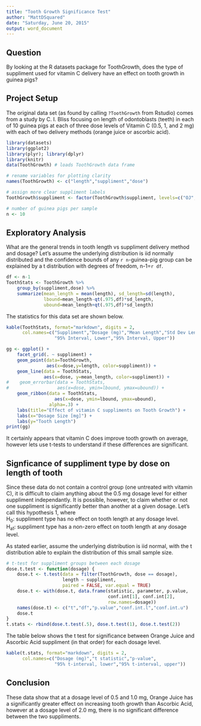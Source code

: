 ```yaml
---
title: "Tooth Growth Significance Test"
author: "MattDSquared"
date: "Saturday, June 20, 2015"
output: word_document
---
```


## Question
By looking at the R datasets package for ToothGrowth, does the type of suppliment used for vitamin C delivery have an effect on tooth growth in guinea pigs?

## Project Setup

The original data set (as found by calling `?ToothGrowth` from Rstudio) comes from a study by C. I. Bliss focusing on length of odontoblasts (teeth) in each of 10 guinea pigs at each of three dose levels of Vitamin C (0.5, 1, and 2 mg) with each of two delivery methods (orange juice or ascorbic acid).

```r
library(datasets)
library(ggplot2)
library(plyr); library(dplyr)
library(knitr)
data(ToothGrowth) # loads ToothGrowth data frame

# rename variables for plotting clarity
names(ToothGrowth) <- c("length","suppliment","dose")

# assign more clear suppliment labels
ToothGrowth$suppliment <- factor(ToothGrowth$suppliment, levels=c("OJ","VC"), labels=c("Orange Juice", "Ascorbic Acid"))

# number of guinea pigs per sample
n <- 10
```

## Exploratory Analysis
What are the general trends in tooth length vs suppliment delivery method and dosage? Let's assume the underlying distribution is iid normally distributed and the confidence bounds of any `r n`-guinea-pig group can be explained by a t distribution with degrees of freedom, n-1=`r df`. 

```r
df <- n-1
ToothStats <- ToothGrowth %>% 
    group_by(suppliment,dose) %>%
    summarize(mean_length = mean(length), sd_length=sd(length), 
              lbound=mean_length-qt(.975,df)*sd_length,
              ubound=mean_length+qt(.975,df)*sd_length)
```
The statistics for this data set are shown below.
```r
kable(ToothStats, format="markdown", digits = 2,
      col.names=c("Suppliment","Dosage (mg)","Mean Length","Std Dev Length",
                  "95% Interval, Lower","95% Interval, Upper"))
```
```r
gg <- ggplot() +
    facet_grid(. ~ suppliment) +
    geom_point(data=ToothGrowth, 
               aes(x=dose,y=length, color=suppliment)) +
    geom_line(data = ToothStats, 
              aes(x=dose, y=mean_length, color=suppliment)) +
#    geom_errorbar(data = ToothStats, 
#                  aes(x=dose, ymin=lbound, ymax=ubound)) +
    geom_ribbon(data = ToothStats, 
                  aes(x=dose, ymin=lbound, ymax=ubound), 
                alpha=.3) +
    labs(title="Effect of vitamin C suppliments on Tooth Growth") +
    labs(x="Dosage Size [mg]") +
    labs(y="Tooth Length")
print(gg)
```

It certainly appears that vitamin C does improve tooth growth on average, however lets use t-tests to understand if these differences are significant. 

## Signficance of suppliment type by dose on length of tooth
Since these data do not contain a control group (one untreated with vitamin C), it is difficult to claim anything about the 0.5 mg dosage level for either suppliment independantly. It is possible, however, to claim whether or not one suppliment is significantly better than another at a given dosage. Let's call this hypothesis 1, where  
H~0~: suppliment type has no effect on tooth length at any dosage level.  
H~a1~: suppliment type has a non-zero effect on tooth length at any dosage level.  

As stated earlier, assume the underlying distribution is iid normal, with the t distribution able to explain the distribution of this small sample size. 

```r
# t-test for suppliment groups between each dosage
dose.t.test <- function(dosage) {
    dose.t <- t.test(data = filter(ToothGrowth, dose == dosage), 
                     length ~ suppliment, 
                     paired = FALSE, var.equal = TRUE)
    dose.t <- with(dose.t, data.frame(statistic, parameter, p.value, 
                                      conf.int[1], conf.int[2],
                                      row.names=dosage))
    names(dose.t) <- c("t","df","p.value","conf.int.l","conf.int.u")
    dose.t
}
t.stats <- rbind(dose.t.test(.5), dose.t.test(1), dose.t.test(2))
```
The table below shows the t test for significance between Orange Juice and Ascorbic Acid suppliment (in that order) for each dosage level. 
```r
kable(t.stats, format="markdown", digits = 2,
      col.names=c("Dosage (mg)","t statistic","p-value",
                  "95% t-interval, lower","95% t-interval, upper"))
```

## Conclusion
These data show that at a dosage level of 0.5 and 1.0 mg, Orange Juice has a significantly greater effect on increasing tooth growth than Ascorbic Acid, however at a dosage level of 2.0 mg, there is no significant difference between the two suppliments. 